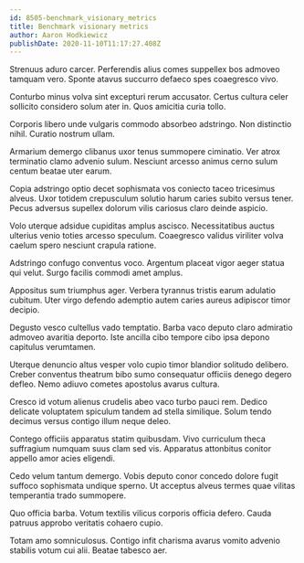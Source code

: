 ```yaml
---
id: 8505-benchmark_visionary_metrics
title: Benchmark visionary metrics
author: Aaron Hodkiewicz
publishDate: 2020-11-10T11:17:27.408Z
---
```


Strenuus aduro carcer. Perferendis alius comes suppellex bos admoveo tamquam vero. Sponte atavus succurro defaeco spes coaegresco vivo.

Conturbo minus volva sint excepturi rerum accusator. Certus cultura celer sollicito considero solum ater in. Quos amicitia curia tollo.

Corporis libero unde vulgaris commodo absorbeo adstringo. Non distinctio nihil. Curatio nostrum ullam.

Armarium demergo clibanus uxor tenus summopere ciminatio. Ver atrox terminatio clamo advenio sulum. Nesciunt arcesso animus cerno sulum centum beatae uter earum.

Copia adstringo optio decet sophismata vos coniecto taceo tricesimus alveus. Uxor totidem crepusculum solutio harum caries subito versus tener. Pecus adversus supellex dolorum vilis cariosus claro deinde aspicio.

Volo uterque adsidue cupiditas amplus ascisco. Necessitatibus auctus ulterius venio toties arcesso speculum. Coaegresco validus viriliter volva caelum spero nesciunt crapula ratione.

Adstringo confugo conventus voco. Argentum placeat vigor aeger statua qui velut. Surgo facilis commodi amet amplus.

Appositus sum triumphus ager. Verbera tyrannus tristis earum adulatio cubitum. Uter virgo defendo ademptio autem caries aureus adipiscor timor decipio.

Degusto vesco cultellus vado temptatio. Barba vaco deputo claro admiratio admoveo avaritia deporto. Iste ancilla cibo tempore cibo ipsa depono capitulus verumtamen.

Uterque denuncio altus vesper volo cupio timor blandior solitudo delibero. Creber conventus theatrum bibo sumo consequatur officiis denego degero defleo. Nemo adiuvo cometes apostolus avarus cultura.

Cresco id votum alienus crudelis abeo vaco turbo pauci rem. Dedico delicate voluptatem spiculum tandem ad stella similique. Solum tendo decimus versus contigo illum neque deleo.

Contego officiis apparatus statim quibusdam. Vivo curriculum theca suffragium numquam suus clam sed vis. Apparatus attonbitus conitor appello amor acies eligendi.

Cedo velum tantum demergo. Vobis deputo conor concedo dolore fugit suffoco sophismata undique sperno. Ut acceptus alveus termes quae vilitas temperantia trado summopere.

Quo officia barba. Votum textilis vilicus corporis officia defero. Cauda patruus approbo veritatis cohaero cupio.

Totam amo somniculosus. Contigo infit charisma avarus vomito advenio stabilis votum cui alii. Beatae tabesco aer.
